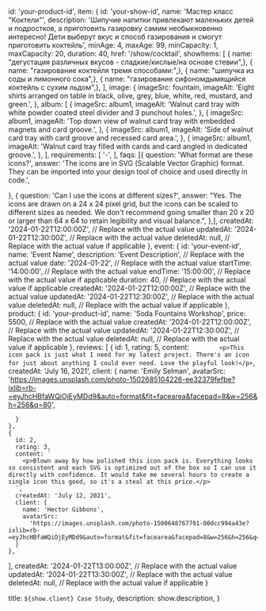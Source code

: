   id: 'your-product-id',
  item: {
    id: 'your-show-id',
    name: 'Мастер класс "Коктели"',
    description:
      'Шипучие напитки привлекают маленьких детей и подростков, а приготовить газировку самим необыкновенно интересно! Дети выберут вкус и способ газирования и смогут приготовить коктейль',
    minAge: 4,
    maxAge: 99,
    minCapacity: 1, 
    maxCapacity: 20, 
    duration: 40, 
    href: '/show/cocktail',
    showItems: [
      { name: "дегустация различных вкусов  - сладкие/кислые/на основе стевии",},
      { name: "газирование коктейля тремя способами:",},
      { name: "шипучка из соды и лимонного сока",},
      { name: "газирование сифономдымящийся коктейль с сухим льдом",},
    ],
    image: {
      imageSrc: fountain,
      imageAlt:
        'Eight shirts arranged on table in black, olive, grey, blue, white, red, mustard, and green.',
    },
    album: [
      {
        imageSrc: album1,
        imageAlt:
          'Walnut card tray with white powder coated steel divider and 3 punchout holes.',
      },
      {
        imageSrc: album1,
        imageAlt:
          'Top down view of walnut card tray with embedded magnets and card groove.',
      },
      {
        imageSrc: album1,
        imageAlt:
          'Side of walnut card tray with card groove and recessed card area.',
      },
      {
        imageSrc: album1,
        imageAlt:
          'Walnut card tray filled with cards and card angled in dedicated groove.',
      },
    ],
    requirements: [
       '-',
    ],
    faqs: [{
    question: 'What format are these icons?',
    answer:
      'The icons are in SVG (Scalable Vector Graphic) format. They can be imported into your design tool of choice and used directly in code.',

},
{
question: 'Can I use the icons at different sizes?',
answer:
"Yes. The icons are drawn on a 24 x 24 pixel grid, but the icons can be scaled to different sizes as needed. We don't recommend going smaller than 20 x 20 or larger than 64 x 64 to retain legibility and visual balance.",
},],
createdAt: '2024-01-22T12:00:00Z', // Replace with the actual value
updatedAt: '2024-01-22T12:30:00Z', // Replace with the actual value
deletedAt: null, // Replace with the actual value if applicable
},
event: {
id: 'your-event-id',
name: 'Event Name',
description: 'Event Description', // Replace with the actual value
date: '2024-01-22', // Replace with the actual value
startTime: '14:00:00', // Replace with the actual value
endTime: '15:00:00', // Replace with the actual value if applicable
duration: 40, // Replace with the actual value if applicable
createdAt: '2024-01-22T12:00:00Z', // Replace with the actual value
updatedAt: '2024-01-22T12:30:00Z', // Replace with the actual value
deletedAt: null, // Replace with the actual value if applicable
},
product: {
id: 'your-product-id',
name: 'Soda Fountains Workshop',
price: 5500, // Replace with the actual value
createdAt: '2024-01-22T12:00:00Z', // Replace with the actual value
updatedAt: '2024-01-22T12:30:00Z', // Replace with the actual value
deletedAt: null, // Replace with the actual value if applicable
},
reviews: [
{
id: 1,
rating: 5,
content: `         <p>This icon pack is just what I need for my latest project. There's an icon for just about anything I could ever need. Love the playful look!</p>
      `,
createdAt: 'July 16, 2021',
client: {
name: 'Emily Selman',
avatarSrc:
'https://images.unsplash.com/photo-1502685104226-ee32379fefbe?ixlib=rb-=eyJhcHBfaWQiOjEyMDd9&auto=format&fit=facearea&facepad=8&w=256&h=256&q=80',

      }
    },
    {
      id: 2,
      rating: 3,
      content: `
        <p>Blown away by how polished this icon pack is. Everything looks so consistent and each SVG is optimized out of the box so I can use it directly with confidence. It would take me several hours to create a single icon this good, so it's a steal at this price.</p>
      `,
      createdAt: 'July 12, 2021',
      client: {
        name: 'Hector Gibbons',
        avatarSrc:
          'https://images.unsplash.com/photo-1500648767791-00dcc994a43e?ixlib=rb-=eyJhcHBfaWQiOjEyMDd9&auto=format&fit=facearea&facepad=8&w=256&h=256&q=80',
      }
    },

],
createdAt: '2024-01-22T13:00:00Z', // Replace with the actual value
updatedAt: '2024-01-22T13:30:00Z', // Replace with the actual value
deletedAt: null, // Replace with the actual value if applicable
}

  title: `${show.client} Case Study`,
  description: show.description,
}

<Show show={show} />
